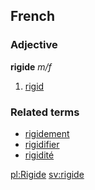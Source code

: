 ==French==
===Adjective===
'''rigide''' ''m/f''

# [[rigid]]

===Related terms===
*[[rigidement]]
*[[rigidifier]]
*[[rigidité]]

[[pl:Rigide]]
[[sv:rigide]]